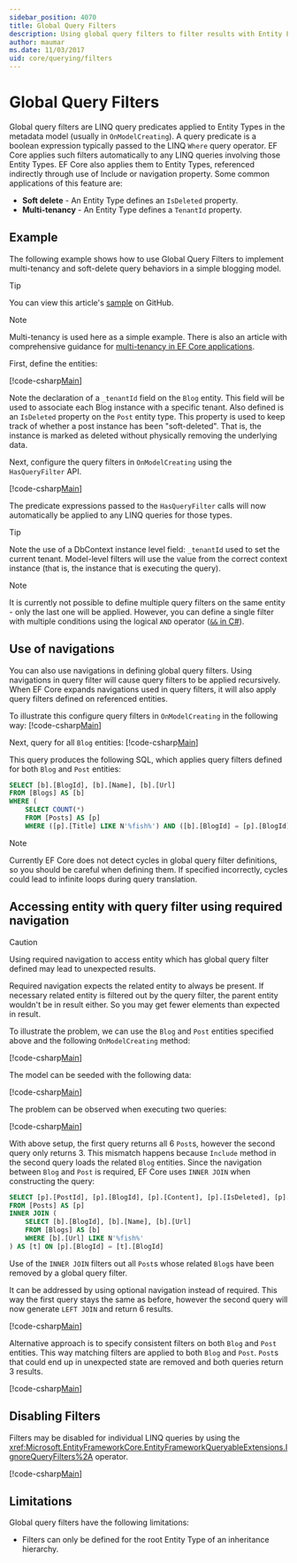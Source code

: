```yaml
---
sidebar_position: 4070
title: Global Query Filters
description: Using global query filters to filter results with Entity Framework Core
author: maumar
ms.date: 11/03/2017
uid: core/querying/filters
---
```

# Global Query Filters

Global query filters are LINQ query predicates applied to Entity Types in the metadata model (usually in `OnModelCreating`). A query predicate is a boolean expression typically passed to the LINQ `Where` query operator.  EF Core applies such filters automatically to any LINQ queries involving those Entity Types.  EF Core also applies them to Entity Types, referenced indirectly through use of Include or navigation property. Some common applications of this feature are:

* **Soft delete** - An Entity Type defines an `IsDeleted` property.
* **Multi-tenancy** - An Entity Type defines a `TenantId` property.

## Example

The following example shows how to use Global Query Filters to implement multi-tenancy and soft-delete query behaviors in a simple blogging model.

> [!TIP]
> You can view this article's [sample](https://github.com/dotnet/EntityFramework.Docs/tree/main/samples/core/Querying/QueryFilters) on GitHub.

> [!NOTE]
> Multi-tenancy is used here as a simple example. There is also an article with comprehensive guidance for [multi-tenancy in EF Core applications](xref:core/miscellaneous/multitenancy).

First, define the entities:

[!code-csharp[Main](../../../samples/core/Querying/QueryFilters/Entities.cs#Entities)]

Note the declaration of a `_tenantId` field on the `Blog` entity. This field will be used to associate each Blog instance with a specific tenant. Also defined is an `IsDeleted` property on the `Post` entity type. This property is used to keep track of whether a post instance has been "soft-deleted". That is, the instance is marked as deleted without physically removing the underlying data.

Next, configure the query filters in `OnModelCreating` using the `HasQueryFilter` API.

[!code-csharp[Main](../../../samples/core/Querying/QueryFilters/BloggingContext.cs#FilterConfiguration)]

The predicate expressions passed to the `HasQueryFilter` calls will now automatically be applied to any LINQ queries for those types.

> [!TIP]
> Note the use of a DbContext instance level field: `_tenantId` used to set the current tenant. Model-level filters will use the value from the correct context instance (that is, the instance that is executing the query).

> [!NOTE]
> It is currently not possible to define multiple query filters on the same entity - only the last one will be applied. However, you can define a single filter with multiple conditions using the logical `AND` operator ([`&&` in C#](/dotnet/csharp/language-reference/operators/boolean-logical-operators#conditional-logical-and-operator-)).

## Use of navigations

You can also use navigations in defining global query filters. Using navigations in query filter will cause query filters to be applied recursively. When EF Core expands navigations used in query filters, it will also apply query filters defined on referenced entities.

To illustrate this configure query filters in `OnModelCreating` in the following way:
[!code-csharp[Main](../../../samples/core/Querying/QueryFilters/FilteredBloggingContextRequired.cs#NavigationInFilter)]

Next, query for all `Blog` entities:
[!code-csharp[Main](../../../samples/core/Querying/QueryFilters/Program.cs#QueriesNavigation)]

This query produces the following SQL, which applies query filters defined for both `Blog` and `Post` entities:

```sql
SELECT [b].[BlogId], [b].[Name], [b].[Url]
FROM [Blogs] AS [b]
WHERE (
    SELECT COUNT(*)
    FROM [Posts] AS [p]
    WHERE ([p].[Title] LIKE N'%fish%') AND ([b].[BlogId] = [p].[BlogId])) > 0
```

> [!NOTE]
> Currently EF Core does not detect cycles in global query filter definitions, so you should be careful when defining them. If specified incorrectly, cycles could lead to infinite loops during query translation.

## Accessing entity with query filter using required navigation

> [!CAUTION]
> Using required navigation to access entity which has global query filter defined may lead to unexpected results.

Required navigation expects the related entity to always be present. If necessary related entity is filtered out by the query filter, the parent entity wouldn't be in result either. So you may get fewer elements than expected in result.

To illustrate the problem, we can use the `Blog` and `Post` entities specified above and the following `OnModelCreating` method:

[!code-csharp[Main](../../../samples/core/Querying/QueryFilters/FilteredBloggingContextRequired.cs#IncorrectFilter)]

The model can be seeded with the following data:

[!code-csharp[Main](../../../samples/core/Querying/QueryFilters/Program.cs#SeedData)]

The problem can be observed when executing two queries:

[!code-csharp[Main](../../../samples/core/Querying/QueryFilters/Program.cs#Queries)]

With above setup, the first query returns all 6 `Post`s, however the second query only returns 3. This mismatch happens because `Include` method in the second query loads the related `Blog` entities. Since the navigation between `Blog` and `Post` is required, EF Core uses `INNER JOIN` when constructing the query:

```sql
SELECT [p].[PostId], [p].[BlogId], [p].[Content], [p].[IsDeleted], [p].[Title], [t].[BlogId], [t].[Name], [t].[Url]
FROM [Posts] AS [p]
INNER JOIN (
    SELECT [b].[BlogId], [b].[Name], [b].[Url]
    FROM [Blogs] AS [b]
    WHERE [b].[Url] LIKE N'%fish%'
) AS [t] ON [p].[BlogId] = [t].[BlogId]
```

Use of the `INNER JOIN` filters out all `Post`s whose related `Blog`s have been removed by a global query filter.

It can be addressed by using optional navigation instead of required.
This way the first query stays the same as before, however the second query will now generate `LEFT JOIN` and return 6 results.

[!code-csharp[Main](../../../samples/core/Querying/QueryFilters/FilteredBloggingContextRequired.cs#OptionalNavigation)]

Alternative approach is to specify consistent filters on both `Blog` and `Post` entities.
This way matching filters are applied to both `Blog` and `Post`. `Post`s that could end up in unexpected state are removed and both queries return 3 results.

[!code-csharp[Main](../../../samples/core/Querying/QueryFilters/FilteredBloggingContextRequired.cs#MatchingFilters)]

## Disabling Filters

Filters may be disabled for individual LINQ queries by using the <xref:Microsoft.EntityFrameworkCore.EntityFrameworkQueryableExtensions.IgnoreQueryFilters%2A> operator.

[!code-csharp[Main](../../../samples/core/Querying/QueryFilters/Program.cs#IgnoreFilters)]

## Limitations

Global query filters have the following limitations:

* Filters can only be defined for the root Entity Type of an inheritance hierarchy.
